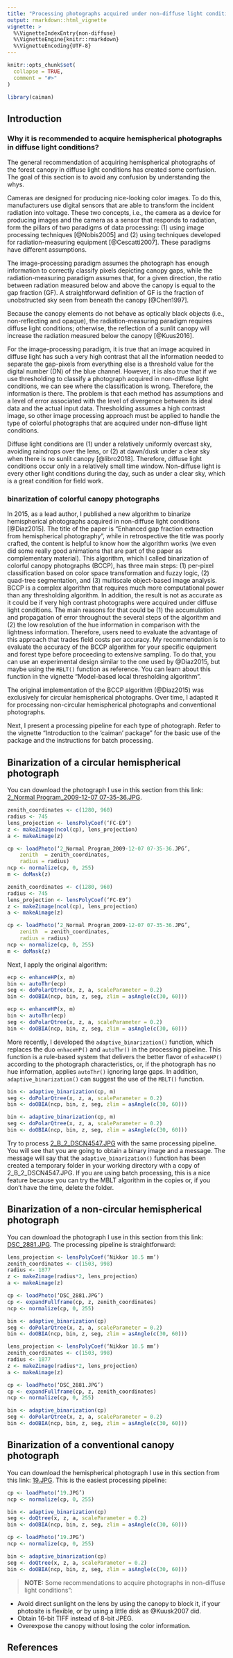 ```yaml
---
title: "Processing photographs acquired under non-diffuse light conditions"
output: rmarkdown::html_vignette
vignette: >
  %\VignetteIndexEntry{non-diffuse}
  %\VignetteEngine{knitr::rmarkdown}
  %\VignetteEncoding{UTF-8}
---
```


```r
knitr::opts_chunk$set(
  collapse = TRUE,
  comment = "#>"
)
```

```r
library(caiman)
```

## Introduction

### Why it is recommended to acquire hemispherical photographs in diffuse light conditions?

The general recommendation of acquiring hemispherical photographs of the forest canopy in diffuse light conditions has created some confusion.
The goal of this section is to avoid any confusion by understanding the whys.

Cameras are designed for producing nice-looking color images.
To do this, manufacturers use digital sensors that are able to transform the incident radiation into voltage.
These two concepts, i.e., the camera as a device for producing images and the camera as a sensor that responds to radiation, form the pillars of two paradigms of data processing: (1) using image processing techniques [@Nobis2005] and (2) using techniques developed for radiation-measuring equipment [@Cescatti2007].
These paradigms have different assumptions.

The image-processing paradigm assumes the photograph has enough information to correctly classify pixels depicting canopy gaps, while the radiation-measuring paradigm assumes that, for a given direction, the ratio between radiation measured below and above the canopy is equal to the gap fraction (GF).
A straightforward definition of GF is the fraction of unobstructed sky seen from beneath the canopy [@Chen1997]. 

Because the canopy elements do not behave as optically black objects (i.e., non-reflecting and opaque), the radiation-measuring paradigm requires diffuse light conditions; otherwise, the reflection of a sunlit canopy will increase the radiation measured below the canopy [@Kuus2016].

For the image-processing paradigm, it is true that an image acquired in diffuse light has such a very high contrast that all the information needed to separate the gap-pixels from everything else is a threshold value for the digital number (DN) of the blue channel.
However, it is also true that if we use thresholding to classify a photograph acquired in non-diffuse light conditions, we can see where the classification is wrong.
Therefore, the information is there.
The problem is that each method has assumptions and a level of error associated with the level of divergence between its ideal data and the actual input data.
Thresholding assumes a high contrast image, so other image processing approach must be applied to handle the type of colorful photographs that are acquired under non-diffuse light conditions.

Diffuse light conditions are (1) under a relatively uniformly overcast sky, avoiding raindrops over the lens, or (2) at dawn/dusk under a clear sky when there is no sunlit canopy [@libro2018].
Therefore, diffuse light conditions occur only in a relatively small time window.
Non-diffuse light is every other light conditions during the day, such as under a clear sky, which is a great condition for field work.


### binarization of colorful canopy photographs

In 2015, as a lead author, I published a new algorithm to binarize hemispherical photographs acquired in non-diffuse light conditions [@Diaz2015].
The title of the paper is “Enhanced gap fraction extraction from hemispherical photography”, while in retrospective the title was poorly crafted, the content is helpful to know how the algorithm works (we even did some really good animations that are part of the paper as complementary material).
This algorithm, which I called binarization of colorful canopy photographs (BCCP), has three main steps: (1) per-pixel classification based on color space transformation and fuzzy logic, (2) quad-tree segmentation, and (3) multiscale object-based image analysis.
BCCP  is a complex algorithm that requires much more computational power than any thresholding algorithm. 
In addition, the result is not as accurate as it could be if very high contrast photographs were acquired under diffuse light conditions.
The main reasons for that could be (1) the accumulation and propagation of error throughout the several steps of the algorithm and (2) the low resolution of the hue information in comparison with the lightness information.
Therefore, users need to evaluate the advantage of this approach that trades field costs per accuracy.
My recommendation is to evaluate the accuracy of the BCCP algorithm for your specific equipment and forest type before proceeding to extensive sampling. 
To do that, you can use an experimental design similar to the one used by @Diaz2015, but maybe using the `MBLT()` function as reference.
You can learn about this function in the vignette “Model-based local thresholding algorithm”. 

The original implementation of the BCCP algorithm (@Diaz2015) was exclusively for circular hemispherical photographs.
Over time, I adapted it for processing non-circular hemispherical photographs and conventional photographs.

Next, I present a processing pipeline for each type of photograph.
Refer to the vignette “Introduction to the ‘caiman’ package” for the basic use of the package and the instructions for batch processing. 

## Binarization of a circular hemispherical photograph

You can download the photograph I use in this section from this link: [2_Normal Program_2009-12-07 07-35-36.JPG](https://osf.io/gr5jc/download).


```r
zenith_coordinates <- c(1280, 960)
radius <- 745
lens_projection <- lensPolyCoef(‘FC-E9’)
z <- makeZimage(ncol(cp), lens_projection)
a <- makeAimage(z)

cp <- loadPhoto(‘2_Normal Program_2009-12-07 07-35-36.JPG’, 
    zenith  = zenith_coordinates,
    radius = radius) 
ncp <- normalize(cp, 0, 255)
m <- doMask(z)
````
```r
zenith_coordinates <- c(1280, 960)
radius <- 745
lens_projection <- lensPolyCoef(‘FC-E9’)
z <- makeZimage(ncol(cp), lens_projection)
a <- makeAimage(z)

cp <- loadPhoto(‘2_Normal Program_2009-12-07 07-35-36.JPG’, 
    zenith  = zenith_coordinates,
    radius = radius) 
ncp <- normalize(cp, 0, 255)
m <- doMask(z)
````



Next, I apply the original algorithm:


```r
ecp <- enhanceHP(x, m)
bin <- autoThr(ecp)
seg <- doPolarQtree(x, z, a, scaleParameter = 0.2)
bin <- doOBIA(ncp, bin, z, seg, zlim = asAngle(c(30, 60)))
````
```r
ecp <- enhanceHP(x, m)
bin <- autoThr(ecp)
seg <- doPolarQtree(x, z, a, scaleParameter = 0.2)
bin <- doOBIA(ncp, bin, z, seg, zlim = asAngle(c(30, 60)))
````



More recently, I developed the `adaptive_binarization()` function, which replaces the duo `enhaceHP()` and `autoThr()` in the processing pipeline.
This function is a rule-based system that delivers the better flavor of `enhaceHP()` according to the photograph characteristics, or, if the photograph has no hue information, applies `autoThr()` ignoring large gaps.
In addition, `adaptive_binarization()` can suggest the use of the `MBLT()` function.


```r
bin <- adaptive_binarization(cp, m)
seg <- doPolarQtree(x, z, a, scaleParameter = 0.2)
bin <- doOBIA(ncp, bin, z, seg, zlim = asAngle(c(30, 60)))
````
```r
bin <- adaptive_binarization(cp, m)
seg <- doPolarQtree(x, z, a, scaleParameter = 0.2)
bin <- doOBIA(ncp, bin, z, seg, zlim = asAngle(c(30, 60)))
````



Try to process [2_B_2_DSCN4547.JPG](https://osf.io/nrd8y/download) with the same processing pipeline. 
You will see that you are going to obtain a binary image and a message.
The message will say that the `adaptive_binarization()` function has been created a temporary folder in your working directory with a copy of 2_B_2_DSCN4547.JPG.
If you are using batch processing, this is a nice feature because you can try the MBLT algorithm in the copies or, if you don't have the time, delete the folder.

## Binarization of a non-circular hemispherical photograph

You can download the photograph I use in this section from this link: [DSC_2881.JPG](https://osf.io/x8urg/download).
The processing pipeline is straightforward:


```r
lens_projection <- lensPolyCoef(‘Nikkor 10.5 mm’)
zenith_coordinates <- c(1503, 998)
radius <- 1877 
z <- makeZimage(radius*2, lens_projection)
a <- makeAimage(z)

cp <- loadPhoto(‘DSC_2881.JPG’)
cp <- expandFullframe(cp, z, zenith_coordinates)
ncp <- normalize(cp, 0, 255)

bin <- adaptive_binarization(cp)
seg <- doPolarQtree(x, z, a, scaleParameter = 0.2)
bin <- doOBIA(ncp, bin, z, seg, zlim = asAngle(c(30, 60)))
````
```r
lens_projection <- lensPolyCoef(‘Nikkor 10.5 mm’)
zenith_coordinates <- c(1503, 998)
radius <- 1877 
z <- makeZimage(radius*2, lens_projection)
a <- makeAimage(z)

cp <- loadPhoto(‘DSC_2881.JPG’)
cp <- expandFullframe(cp, z, zenith_coordinates)
ncp <- normalize(cp, 0, 255)

bin <- adaptive_binarization(cp)
seg <- doPolarQtree(x, z, a, scaleParameter = 0.2)
bin <- doOBIA(ncp, bin, z, seg, zlim = asAngle(c(30, 60)))
````



## Binarization of a conventional canopy photograph

You can download the hemispherical photograph I use in this section from this link: [19.JPG](https://osf.io/zh5md/download).
This is the easiest processing pipeline:


```r
cp <- loadPhoto(‘19.JPG’)
ncp <- normalize(cp, 0, 255)

bin <- adaptive_binarization(cp)
seg <- doQtree(x, z, a, scaleParameter = 0.2)
bin <- doOBIA(ncp, bin, z, seg, zlim = asAngle(c(30, 60)))
````
```r
cp <- loadPhoto(‘19.JPG’)
ncp <- normalize(cp, 0, 255)

bin <- adaptive_binarization(cp)
seg <- doQtree(x, z, a, scaleParameter = 0.2)
bin <- doOBIA(ncp, bin, z, seg, zlim = asAngle(c(30, 60)))
````



>**NOTE:** Some recommendations to acquire photographs in non-diffuse light conditions”:

* Avoid direct sunlight on the lens by using the canopy to block it, if your photosite is flexible, or by using a little disk as @Kuusk2007 did.
* Obtain 16-bit TIFF instead of 8-bit JPEG.
* Overexpose the canopy without losing the color information.

## References
